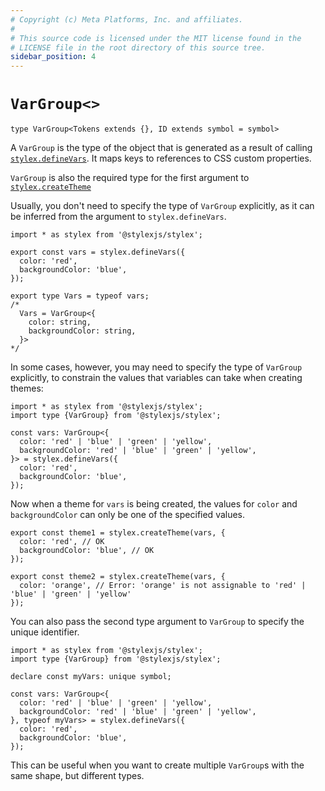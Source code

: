 ```yaml
---
# Copyright (c) Meta Platforms, Inc. and affiliates.
#
# This source code is licensed under the MIT license found in the
# LICENSE file in the root directory of this source tree.
sidebar_position: 4
---
```


# `VarGroup<>` 

```tsx
type VarGroup<Tokens extends {}, ID extends symbol = symbol>
```

A `VarGroup` is the type of the object that is generated as a result of calling
[`stylex.defineVars`](../javascript/defineVars.mdx). It maps keys to references 
to CSS custom properties.

`VarGroup` is also the required type for the first argument to 
[`stylex.createTheme`](../javascript/createTheme.mdx)

Usually, you don't need to specify the type of `VarGroup` explicitly, as it can be 
inferred from the argument to `stylex.defineVars`.

```tsx
import * as stylex from '@stylexjs/stylex';

export const vars = stylex.defineVars({
  color: 'red',
  backgroundColor: 'blue',
});

export type Vars = typeof vars;
/*
  Vars = VarGroup<{
    color: string,
    backgroundColor: string,
  }>
*/
```

In some cases, however, you may need to specify the type of `VarGroup` explicitly, to
constrain the values that variables can take when creating themes:

```tsx
import * as stylex from '@stylexjs/stylex';
import type {VarGroup} from '@stylexjs/stylex';

const vars: VarGroup<{
  color: 'red' | 'blue' | 'green' | 'yellow',
  backgroundColor: 'red' | 'blue' | 'green' | 'yellow',
}> = stylex.defineVars({
  color: 'red',
  backgroundColor: 'blue',
});
```

Now when a theme for `vars` is being created, the values for `color` and `backgroundColor`
can only be one of the specified values.

```tsx
export const theme1 = stylex.createTheme(vars, {
  color: 'red', // OK
  backgroundColor: 'blue', // OK
});

export const theme2 = stylex.createTheme(vars, {
  color: 'orange', // Error: 'orange' is not assignable to 'red' | 'blue' | 'green' | 'yellow'
});
```

You can also pass the second type argument to `VarGroup` to specify the unique identifier.

```tsx
import * as stylex from '@stylexjs/stylex';
import type {VarGroup} from '@stylexjs/stylex';

declare const myVars: unique symbol;

const vars: VarGroup<{
  color: 'red' | 'blue' | 'green' | 'yellow',
  backgroundColor: 'red' | 'blue' | 'green' | 'yellow',
}, typeof myVars> = stylex.defineVars({
  color: 'red',
  backgroundColor: 'blue',
});
```

This can be useful when you want to create multiple `VarGroup`s with the same shape, but
different types.
